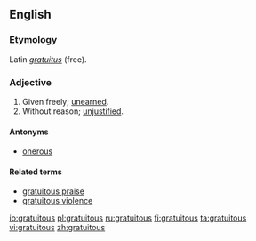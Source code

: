 ==English==

===Etymology===
Latin ''[[gratuitus]]'' (free).

===Adjective===
{{en-adj}}

# Given freely; [[unearned]].
# Without reason; [[unjustified]].

====Antonyms====
*[[onerous]]

====Related terms====
* [[gratuitous praise]]
* [[gratuitous violence]]

[[io:gratuitous]]
[[pl:gratuitous]]
[[ru:gratuitous]]
[[fi:gratuitous]]
[[ta:gratuitous]]
[[vi:gratuitous]]
[[zh:gratuitous]]